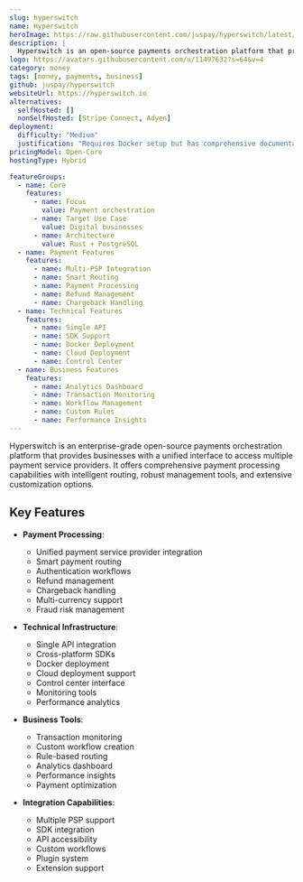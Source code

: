 ```yaml
---
slug: hyperswitch
name: Hyperswitch
heroImage: https://raw.githubusercontent.com/juspay/hyperswitch/latest/docs/imgs/hyperswitch-banner.jpg
description: |
  Hyperswitch is an open-source payments orchestration platform that provides a single API to access multiple payment service providers, enabling seamless payment processing with comprehensive routing and management capabilities.
logo: https://avatars.githubusercontent.com/u/11497632?s=64&v=4
category: money
tags: [money, payments, business]
github: juspay/hyperswitch
websiteUrl: https://hyperswitch.io
alternatives:
  selfHosted: []
  nonSelfHosted: [Stripe Connect, Adyen]
deployment:
  difficulty: "Medium"
  justification: "Requires Docker setup but has comprehensive documentation and one-click deployment scripts."
pricingModel: Open-Core
hostingType: Hybrid

featureGroups:
  - name: Core
    features:
      - name: Focus
        value: Payment orchestration
      - name: Target Use Case
        value: Digital businesses
      - name: Architecture
        value: Rust + PostgreSQL
  - name: Payment Features
    features:
      - name: Multi-PSP Integration
      - name: Smart Routing
      - name: Payment Processing
      - name: Refund Management
      - name: Chargeback Handling
  - name: Technical Features
    features:
      - name: Single API
      - name: SDK Support
      - name: Docker Deployment
      - name: Cloud Deployment
      - name: Control Center
  - name: Business Features
    features:
      - name: Analytics Dashboard
      - name: Transaction Monitoring
      - name: Workflow Management
      - name: Custom Rules
      - name: Performance Insights
---
```


Hyperswitch is an enterprise-grade open-source payments orchestration platform that provides businesses with a unified interface to access multiple payment service providers. It offers comprehensive payment processing capabilities with intelligent routing, robust management tools, and extensive customization options.

## Key Features

- **Payment Processing**:

  - Unified payment service provider integration
  - Smart payment routing
  - Authentication workflows
  - Refund management
  - Chargeback handling
  - Multi-currency support
  - Fraud risk management

- **Technical Infrastructure**:

  - Single API integration
  - Cross-platform SDKs
  - Docker deployment
  - Cloud deployment support
  - Control center interface
  - Monitoring tools
  - Performance analytics

- **Business Tools**:

  - Transaction monitoring
  - Custom workflow creation
  - Rule-based routing
  - Analytics dashboard
  - Performance insights
  - Payment optimization

- **Integration Capabilities**:
  - Multiple PSP support
  - SDK integration
  - API accessibility
  - Custom workflows
  - Plugin system
  - Extension support
